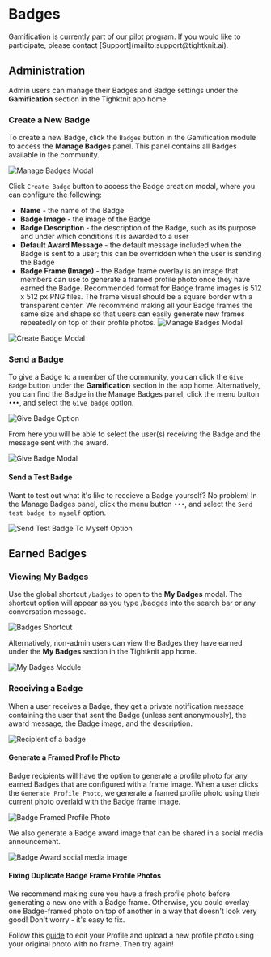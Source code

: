 
# Badges

<Callout emoji="✈️">
  Gamification is currently part of our pilot program. If you would like to
  participate, please contact [Support](mailto:support@tightknit.ai).
</Callout>

## Administration

Admin users can manage their Badges and Badge settings under the **Gamification** section in the Tighktnit app home.

### Create a New Badge

To create a new Badge, click the `Badges` button in the Gamification module to access the **Manage Badges** panel. This panel contains all Badges available in the community.

![Manage Badges Modal](/gamification/badges/manage-badges-modal.png)

Click `Create Badge` button to access the Badge creation modal, where you can configure the following:

- **Name** - the name of the Badge
- **Badge Image** - the image of the Badge
- **Badge Description** - the description of the Badge, such as its purpose and under which conditions it is awarded to a user
- **Default Award Message** - the default message included when the Badge is sent to a user; this can be overridden when the user is sending the Badge
- **Badge Frame (Image)** - the Badge frame overlay is an image that members can use to generate a framed profile photo once they have earned the Badge. Recommended format for Badge frame images is 512 x 512 px PNG files. The frame visual should be a square border with a transparent center. We recommend making all your Badge frames the same size and shape so that users can easily generate new frames repeatedly on top of their profile photos.
  ![Manage Badges Modal](/gamification/badges/badge-frame.png)

![Create Badge Modal](/gamification/badges/create-badge-modal.png)

### Send a Badge

To give a Badge to a member of the community, you can click the `Give Badge` button under the **Gamification** section in the app home. Alternatively, you can find the Badge in the Manage Badges panel, click the menu button `•••`, and select the `Give badge` option.

![Give Badge Option](/gamification/badges/give-badge-option.png)

From here you will be able to select the user(s) receiving the Badge and the message sent with the award.

![Give Badge Modal](/gamification/badges/give-badge-modal.png)

#### Send a Test Badge

Want to test out what it's like to receieve a Badge yourself? No problem! In the Manage Badges panel, click the menu button `•••`, and select the `Send test badge to myself` option.

![Send Test Badge To Myself Option](/gamification/badges/send-test-badge-option.png)

## Earned Badges

### Viewing My Badges

Use the global shortcut `/badges` to open to the **My Badges** modal. The shortcut option will appear as you type /badges into the search bar or any conversation message.

![Badges Shortcut](/gamification/badges/badges-global-shortcut.png)

Alternatively, non-admin users can view the Badges they have earned under the **My Badges** section in the Tightknit app home.

![My Badges Module](/gamification/badges/my-badges-module.png)

### Receiving a Badge

When a user receives a Badge, they get a private notification message containing the user that sent the Badge (unless sent anonymously), the award message, the Badge image, and the description.

![Recipient of a badge](/gamification/badges/badge-recipient.png)

#### Generate a Framed Profile Photo

Badge recipients will have the option to generate a profile photo for any earned Badges that are configured with a frame image. When a user clicks the `Generate Profile Photo`, we generate a framed profile photo using their current photo overlaid with the Badge frame image.

![Badge Framed Profile Photo](/gamification/badges/badge-framed-profile-photo.png)

We also generate a Badge award image that can be shared in a social media announcement.

![Badge Award social media image](/gamification/badges/badge-social-share.png)

#### Fixing Duplicate Badge Frame Profile Photos

We recommend making sure you have a fresh profile photo before generating a new one with a Badge frame. Otherwise, you could overlay one Badge-framed photo on top of another in a way that doesn't look very good! Don't worry - it's easy to fix.

Follow this [guide](https://slack.com/help/articles/204092246-Edit-your-profile) to edit your Profile and upload a new profile photo using your original photo with no frame. Then try again!
